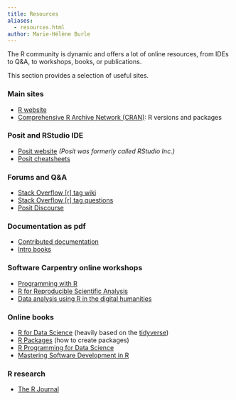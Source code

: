 ```yaml
---
title: Resources
aliases:
  - resources.html
author: Marie-Hélène Burle
---
```


:::{.def}

The R community is dynamic and offers a lot of online resources, from IDEs to Q&A, to workshops, books, or publications.

This section provides a selection of useful sites.

:::

### Main sites

- [R website](https://www.r-project.org/)
- [Comprehensive R Archive Network (CRAN)](https://mirror.rcg.sfu.ca/mirror/CRAN/): R versions and packages

### Posit and RStudio IDE

- [Posit website](https://posit.co/) *(Posit was formerly called RStudio Inc.)*
- [Posit cheatsheets](https://posit.co/resources/cheatsheets/)

### Forums and Q&A

- [Stack Overflow [r] tag wiki](https://stackoverflow.com/tags/r/info)
- [Stack Overflow [r] tag questions](https://stackoverflow.com/questions/tagged/r?sort=newest)
- [Posit Discourse](https://community.rstudio.com/)

### Documentation as pdf

- [Contributed documentation](https://cran.r-project.org/other-docs.html)
- [Intro books](https://github.com/ProjectMOSAIC/LittleBooks)

### Software Carpentry online workshops

- [Programming with R](http://swcarpentry.github.io/r-novice-inflammation/)
- [R for Reproducible Scientific Analysis](https://swcarpentry.github.io/r-novice-gapminder/)
- [Data analysis using R in the digital humanities](https://uomresearchit.github.io/r-tidyverse-digital-humanities/)

### Online books

- [R for Data Science](https://r4ds.had.co.nz/index.html) (heavily based on the [tidyverse](https://www.tidyverse.org/))
- [R Packages](https://r-pkgs.org/index.html) (how to create packages)
- [R Programming for Data Science](https://bookdown.org/rdpeng/rprogdatascience/)
- [Mastering Software Development in R](https://bookdown.org/rdpeng/RProgDA/)

### R research

- [The R Journal](https://journal.r-project.org/board.html)
